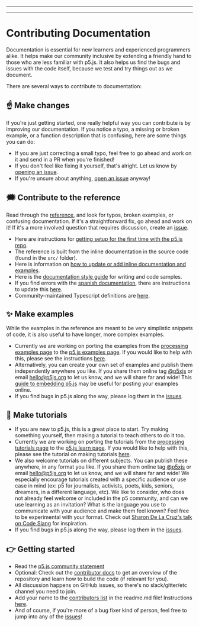 
  ---
  
  ---
  # Contributing Documentation

Documentation is essential for new learners and experienced programmers alike. It helps make our community inclusive by extending a friendly hand to those who are less familiar with p5.js. It also helps us find the bugs and issues with the code itself, because we test and try things out as we document.

There are several ways to contribute to documentation:

## ☝️ Make changes
If you're just getting started, one really helpful way you can contribute is by improving our documentation. If you notice a typo, a missing or broken example, or a function description that is confusing, here are some things you can do:
* If you are just correcting a small typo, feel free to go ahead and work on it and send in a PR when you're finished! 
* If you don't feel like fixing it yourself, that's alright. Let us know by [opening an issue](https://github.com/processing/p5.js/issues).
* If you're unsure about anything, [open an issue](https://github.com/processing/p5.js/issues) anyway!

## 🗯 Contribute to the reference  
Read through the [reference](http://p5js.org/reference/), and look for typos, broken examples, or confusing documentation. If it's a straightforward fix, go ahead and work on it! If it's a more involved question that requires discussion, create an [issue](https://github.com/processing/p5.js/issues/new).
* Here are instructions for [getting setup for the first time with the p5.js repo](./README/).
* The reference is built from the inline documentation in the source code (found in the `src/` folder).
* Here is information on [how to update or add inline documentation and examples](./inline_documentation/).
* Here is the [documentation style guide](./documentation_style_guide/) for writing and code samples.
* If you find errors with the [spanish documentation](http://p5js.org/es), there are instructions to update this [here](https://github.com/processing/p5.js-website#internationalization-i18n-and-structure).
* Community-maintained Typescript definitions are [here](https://github.com/p5-types/p5.ts).

## ✨ Make examples  
While the examples in the reference are meant to be very simplistic snippets of code, it is also useful to have longer, more complex examples.
* Currently we are working on porting the examples from the [processing examples page](https://processing.org/examples/) to the [p5.js examples page](http://p5js.org/examples). If you would like to help with this, please see the instructions [here](https://github.com/processing/p5.js-website/blob/main/contributor_docs/Adding_examples/).
* Alternatively, you can create your own set of examples and publish them independently anywhere you like. If you share them online tag [@p5xjs](https://twitter.com/p5xjs) or email [hello@p5js.org](mailto:hello@p5js.org) to let us know, and we will share far and wide! This [guide to embedding p5.js](https://github.com/processing/p5.js/wiki/Embedding-p5.js) may be useful for posting your examples online.
* If you find bugs in p5.js along the way, please log them in the [issues](https://github.com/processing/p5.js/issues).

## 👯 Make tutorials 
* If you are new to p5.js, this is a great place to start. Try making something yourself, then making a tutorial to teach others to do it too.
* Currently we are working on porting the tutorials from the [processing tutorials page](https://processing.org/tutorials) to the [p5.js learn page](http://p5js.org/learn). If you would like to help with this, please see the tutorial on making tutorials [here](https://p5js.org/learn/tutorial-guide.html).
* We also welcome tutorials on different subjects. You can publish these anywhere, in any format you like. If you share them online tag [@p5xjs](https://twitter.com/p5xjs) or email [hello@p5js.org](mailto:hello@p5js.org) to let us know, and we will share far and wide! We especially encourage tutorials created with a specific audience or use case in mind (ex: p5 for journalists, activists, poets, kids, seniors, dreamers, in a different language, etc). We like to consider, who does not already feel welcome or included in the p5 community, and can we use learning as an invitation? What is the language you use to communicate with your audience and make them feel known? Feel free to be experimental with your format. Check out [Sharon De La Cruz's talk on Code Slang](https://www.youtube.com/watch?v=CFT6w9NKfCs) for inspiration.
* If you find bugs in p5.js along the way, please log them in the [issues](https://github.com/processing/p5.js/issues).

## 👉 Getting started
* Read the [p5.js community statement](http://p5js.org/community/)
* Optional: Check out the [contributor docs](./README/) to get an overview of the repository and learn how to build the code (if relevant for you).
* All discussion happens on GitHub issues, so there's no slack/gitter/etc channel you need to join.
* Add your name to the [contributors list](https://github.com/processing/p5.js#contributors) in the readme.md file! Instructions [here](https://github.com/processing/p5.js/issues/2309).
* And of course, if you're more of a bug fixer kind of person, feel free to jump into any of the [issues](https://github.com/processing/p5.js/issues)!

  